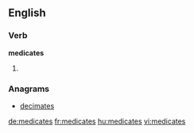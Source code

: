 ==English==

===Verb===
'''medicates'''

# {{third-person singular of|medicate}}

===Anagrams===
* [[decimates#English|decimates]]

[[de:medicates]]
[[fr:medicates]]
[[hu:medicates]]
[[vi:medicates]]